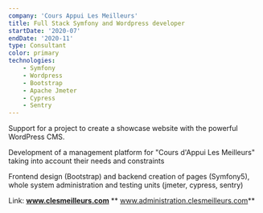 ```yaml
---
company: 'Cours Appui Les Meilleurs'
title: Full Stack Symfony and Wordpress developer 
startDate: '2020-07'
endDate: '2020-11'
type: Consultant
color: primary
technologies: 
    - Symfony
    - Wordpress
    - Bootstrap
    - Apache Jmeter
    - Cypress
    - Sentry
---
```

Support for a project to create a showcase website with
the powerful WordPress CMS.

Development of a management platform for "Cours d'Appui Les
Meilleurs" taking into account their needs and constraints

Frontend design (Bootstrap) and backend creation of pages
(Symfony5), whole system administration and testing
units (jmeter, cypress, sentry)

Link: **www.clesmeilleurs.com**
      ** www.administration.clesmeilleurs.com**
